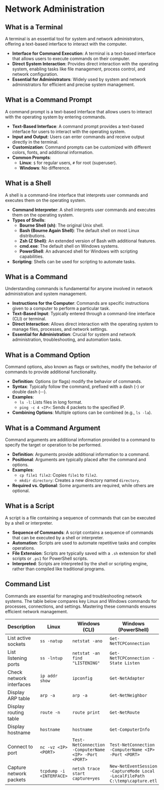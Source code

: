 # Network Administration

## What is a Terminal

A terminal is an essential tool for system and network administrators, offering a text-based interface to interact with the computer.

- **Interface for Command Execution**: A terminal is a text-based interface that allows users to execute commands on their computer.
- **Direct System Interaction**: Provides direct interaction with the operating system, enabling tasks like file management, process control, and network configuration.
- **Essential for Administrators**: Widely used by system and network administrators for efficient and precise system management.

## What is a Command Prompt

A command prompt is a text-based interface that allows users to interact with the operating system by entering commands.

- **Text-Based Interface**: A command prompt provides a text-based interface for users to interact with the operating system.
- **Input and Output**: Users can enter commands and receive output directly in the terminal.
- **Customization**: Command prompts can be customized with different colors, fonts, and additional information.
- **Common Prompts**:
  - **Linux**: `$` for regular users, `#` for root (superuser).
  - **Windows**: No difference.

## What is a Shell

A shell is a command-line interface that interprets user commands and executes them on the operating system.

- **Command Interpreter**: A shell interprets user commands and executes them on the operating system.
- **Types of Shells**:
  - **Bourne Shell (sh)**: The original Unix shell.
  - **Bash (Bourne Again Shell)**: The default shell on most Linux distributions.
  - **Zsh (Z Shell)**: An extended version of Bash with additional features.
  - **cmd.exe**: The default shell on Windows systems.
  - **PowerShell**: An advanced shell for Windows with scripting capabilities.
- **Scripting**: Shells can be used for scripting to automate tasks.

## What is a Command

Understanding commands is fundamental for anyone involved in network administration and system management.

- **Instructions for the Computer**: Commands are specific instructions given to a computer to perform a particular task.
- **Text-Based Input**: Typically entered through a command-line interface (CLI) or terminal.
- **Direct Interaction**: Allows direct interaction with the operating system to manage files, processes, and network settings.
- **Essential for Administration**: Crucial for system and network administration, troubleshooting, and automation tasks.

## What is a Command Option

Command options, also known as flags or switches, modify the behavior of commands to provide additional functionality.

- **Definition**: Options (or flags) modify the behavior of commands.
- **Syntax**: Typically follow the command, prefixed with a dash (-) or double dash (--).
- **Examples**:
  - `ls -l`: Lists files in long format.
  - `ping -c 4 <IP>`: Sends 4 packets to the specified IP.
- **Combining Options**: Multiple options can be combined (e.g., `ls -la`).

## What is a Command Argument

Command arguments are additional information provided to a command to specify the target or operation to be performed.

- **Definition**: Arguments provide additional information to a command.
- **Positional**: Arguments are typically placed after the command and options.
- **Examples**:
  - `cp file1 file2`: Copies `file1` to `file2`.
  - `mkdir directory`: Creates a new directory named `directory`.
- **Required vs. Optional**: Some arguments are required, while others are optional.

## What is a Script

A script is a file containing a sequence of commands that can be executed by a shell or interpreter.

- **Sequence of Commands**: A script contains a sequence of commands that can be executed by a shell or interpreter.
- **Automation**: Scripts are used to automate repetitive tasks and complex operations.
- **File Extension**: Scripts are typically saved with a `.sh` extension for shell scripts or `.ps1` for PowerShell scripts.
- **Interpreted**: Scripts are interpreted by the shell or scripting engine, rather than compiled like traditional programs.

## Command List

Commands are essential for managing and troubleshooting network systems. The table below compares key Linux and Windows commands for processes, connections, and settings. Mastering these commands ensures efficient network management.

| **Description**          | **Linux**                | **Windows (CLI)**                                    | **Windows (PowerShell)**                                                    |
| ------------------------ | ------------------------ | ---------------------------------------------------- | --------------------------------------------------------------------------- |
| List active sockets      | `ss -natup`              | `netstat -ano`                                       | `Get-NetTCPConnection`                                                      |
| List listening ports     | `ss -lntup`              | `netstat -an find "LISTENING"`                       | `Get-NetTCPConnection -State Listen`                                        |
| Check network interfaces | `ip addr show`           | `ipconfig`                                           | `Get-NetAdapter`                                                            |
| Display ARP table        | `arp -a`                 | `arp -a`                                             | `Get-NetNeighbor`                                                           |
| Display routing table    | `route -n`               | `route print`                                        | `Get-NetRoute`                                                              |
| Display hostname         | `hostname`               | `hostname`                                           | `Get-ComputerInfo`                                                          |
| Connect to port          | `nc -vz <IP> <PORT>`     | `Test-NetConnection -ComputerName <IP> -Port <PORT>` | `Test-NetConnection -ComputerName <IP> -Port <PORT>`                        |
| Capture network packets  | `tcpdump -i <INTERFACE>` | `netsh trace start capture=yes`                      | `New-NetEventSession -CaptureMode Local -LocalFilePath C:\temp\capture.etl` |
